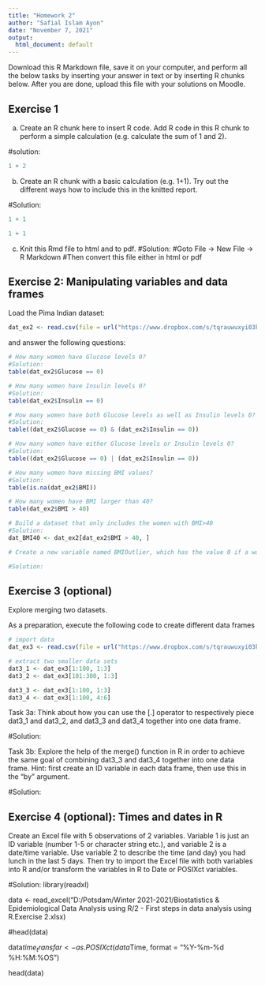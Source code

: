 ```yaml
---
title: "Homework 2"
author: "Safial Islam Ayon"
date: "November 7, 2021"
output:
  html_document: default
---
```


Download this R Markdown file, save it on your computer, and perform all the below tasks by inserting your answer in text or by inserting R chunks below. After you are done, upload this file with your solutions on Moodle.

## Exercise 1

a) Create an R chunk here to insert R code. Add R code in this R chunk to perform a simple calculation (e.g. calculate the sum of 1 and 2).

#solution:
```r
1 + 2
```

b) Create an R chunk with a basic calculation (e.g. 1+1). Try out the different ways how to include this in the knitted report.

#Solution:
```r
1 + 1
```
```r
1 + 1
```

c) Knit this Rmd file to html and to pdf.
#Solution:
#Goto File -> New File -> R Markdown
#Then convert this file either in html or pdf


## Exercise 2: Manipulating variables and data frames

Load the Pima Indian dataset:

```r
dat_ex2 <- read.csv(file = url("https://www.dropbox.com/s/tqrauwuxyi03kee/Pima_diabetes.csv?dl=1"))
```

and answer the following questions:

```r
# How many women have Glucose levels 0?
#Solution:
table(dat_ex2$Glucose == 0)

# How many women have Insulin levels 0?
#Solution:
table(dat_ex2$Insulin == 0)

# How many women have both Glucose levels as well as Insulin levels 0?
#Solution:
table((dat_ex2$Glucose == 0) & (dat_ex2$Insulin == 0))

# How many women have either Glucose levels or Insulin levels 0?
#Solution:
table((dat_ex2$Glucose == 0) | (dat_ex2$Insulin == 0))

# How many women have missing BMI values?
#Solution:
table(is.na(dat_ex2$BMI))

# How many women have BMI larger than 40?
table(dat_ex2$BMI > 40)

# Build a dataset that only includes the women with BMI>40
#Solution:
dat_BMI40 <- dat_ex2[dat_ex2$BMI > 40, ]

# Create a new variable named BMIOutlier, which has the value 0 if a women has BMI smaller or equal 50, and 1 if she has BMI higher than 50

#Solution: 
```

## Exercise 3 (optional)

Explore merging two datasets.

As a preparation, execute the following code to create different data frames

```r
# import data
dat_ex3 <- read.csv(file = url("https://www.dropbox.com/s/tqrauwuxyi03kee/Pima_diabetes.csv?dl=1"))

# extract two smaller data sets
dat3_1 <- dat_ex3[1:100, 1:3]
dat3_2 <- dat_ex3[101:300, 1:3]

dat3_3 <- dat_ex3[1:100, 1:3]
dat3_4 <- dat_ex3[1:100, 4:6]
```

Task 3a: Think about how you can use the [.] operator to respectively piece dat3_1 and dat3_2, and dat3_3 and dat3_4 together into one data frame.

#Solution: 

Task 3b: Explore the help of the merge() function in R in order to achieve the same goal of combining dat3_3 and dat3_4 together into one data frame. Hint: first create an ID variable in each data frame, then use this in the "by" argument.

#Solution:

## Exercise 4 (optional): Times and dates in R

Create an Excel file with 5 observations of 2 variables. Variable 1 is just an ID variable (number 1-5 or character string etc.), and variable 2 is a date/time variable. Use variable 2 to describe the time (and day) you had lunch in the last 5 days. Then try to import the Excel file with both variables into R and/or transform the variables in R to Date or POSIXct variables.

#Solution:
library(readxl)

data <- read_excel("D:/Potsdam/Winter 2021-2021/Biostatistics & Epidemiological Data Analysis using R/2 - First steps in data analysis using R.Exercise 2.xlsx)

#head(data)

data$time_transfar <- as.POSIXct(data$Time, format = "%Y-%m-%d %H:%M:%OS")

head(data) 


